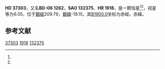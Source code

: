 {{Starbox begin
| name = HD 37303
}}
{{Starbox observe
| epoch = [[J2000.0|J2000.0]]
| constell = {{星座名待查}}<ref name=SIMBAD>{{cite web
 | url=http://simbad.u-strasbg.fr/simbad/sim-id?Ident=HR+1918
 | title=Pulsating variable Star
 | publisher=Centre de Données astronomiques de Strasbourg
 | work=SIMBAD
 | accessdate=2012-07-13
 | archive-date=2016-03-15
 | archive-url=https://web.archive.org/web/20160315131407/http://simbad.u-strasbg.fr/simbad/sim-id?Ident=HR+1918
 | dead-url=no
 }}</ref><ref name=DATA>{{cite web
 | url=http://vizier.u-strasbg.fr/viz-bin/VizieR-5?-out.add=.&-source=5050&-corr=PK=HR&-out.max=9999&HR=1918
 | title=VizieR Detailed Page
 | accessdate=2012-07-13
 | archive-date=2016-03-05
 | archive-url=https://web.archive.org/web/20160305002904/http://vizier.u-strasbg.fr/viz-bin/VizieR-5?-out.add=.&-source=5050&-corr=PK=HR&-out.max=9999&HR=1918
 | dead-url=no
 }}</ref>
| 星官 = 
| ra = {{RA|5|37|27.4}}<ref name=SIMBAD /><ref name=DATA />
| dec = {{DEC|-5|56|18}}<ref name=SIMBAD /><ref name=DATA />
| appmag_v = 6.05<ref name=SIMBAD /><ref name=DATA />
}}
{{Starbox character
| class = B1V<ref name=SIMBAD /><ref name=DATA />
| b-v = -0.22<ref name=SIMBAD /><ref name=DATA />
| u-b = -0.93<ref name=SIMBAD /><ref name=DATA />
| r-i = -0.25<ref name=SIMBAD /><ref name=DATA />
| variable = 
}}
{{Starbox astrometry
| radial_v = -0.93
| prop_mo_ra = 29
| parallax = 
| p_error = 
}}
{{Starbox catalog
| names =BD-06 1262，[[SAO星表|SAO]] 132375，[[HD星表|HD]] 37303，[[HR星表|HR]] 1918}}
{{Starbox reference |Simbad=HR+1918}}
{{Starbox end}}

'''HD 37303'''，又名'''BD-06 1262'''，'''SAO 132375'''、'''HR 1918'''，是一颗恒星<ref name=SIMBAD /><ref name=DATA />，视星等为6.05，位于[[銀道座標系|銀經]]209.79，[[銀道座標系|銀緯]]-19.15，其[[B1900.0|B1900.0]]坐标为赤經{{RA|5|32|33.8}}，赤緯{{DEC|-5|-19.15|56}}。

== 参考文献 ==
{{reflist}}

{{star-stub}}

[[Category:HD和HDE天體|37303]]
[[Category:HR天體|1918]]
[[Category:SAO天體|132375]]